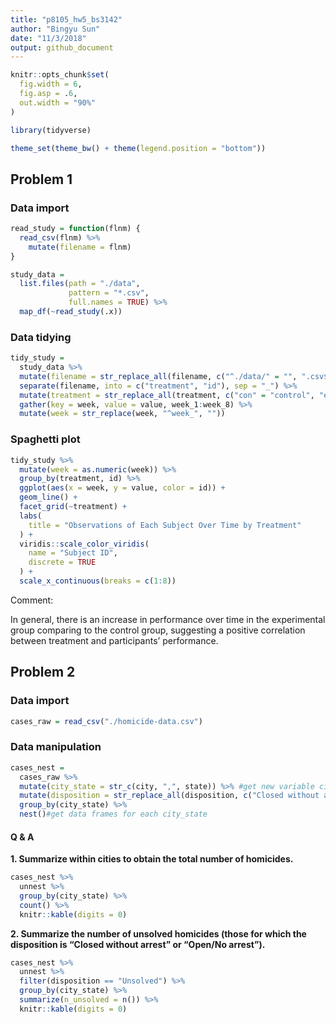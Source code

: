 ```yaml
---
title: "p8105_hw5_bs3142"
author: "Bingyu Sun"
date: "11/3/2018"
output: github_document
---
```


```r
knitr::opts_chunk$set(
  fig.width = 6,
  fig.asp = .6,
  out.width = "90%"
)

library(tidyverse)

theme_set(theme_bw() + theme(legend.position = "bottom"))
```

## Problem 1

### Data import

```r
read_study = function(flnm) {
  read_csv(flnm) %>%
    mutate(filename = flnm)
}

study_data = 
  list.files(path = "./data",
             pattern = "*.csv",
             full.names = TRUE) %>%
  map_df(~read_study(.x))
```

### Data tidying

```r
tidy_study =
  study_data %>%
  mutate(filename = str_replace_all(filename, c("^./data/" = "", ".csv$" = ""))) %>%
  separate(filename, into = c("treatment", "id"), sep = "_") %>%
  mutate(treatment = str_replace_all(treatment, c("con" = "control", "exp" = "experiment"))) %>%
  gather(key = week, value = value, week_1:week_8) %>%
  mutate(week = str_replace(week, "^week_", ""))
```

### Spaghetti plot

```r
tidy_study %>%
  mutate(week = as.numeric(week)) %>%
  group_by(treatment, id) %>% 
  ggplot(aes(x = week, y = value, color = id)) +
  geom_line() +
  facet_grid(~treatment) +
  labs(
    title = "Observations of Each Subject Over Time by Treatment"
  ) +
  viridis::scale_color_viridis(
    name = "Subject ID",
    discrete = TRUE
  ) +
  scale_x_continuous(breaks = c(1:8))
```

Comment:

In general, there is an increase in performance over time in the experimental group comparing to the control group, suggesting a positive correlation between treatment and participants' performance.

## Problem 2

### Data import

```r
cases_raw = read_csv("./homicide-data.csv")
```

### Data manipulation

```r
cases_nest =
  cases_raw %>%
  mutate(city_state = str_c(city, ",", state)) %>% #get new variable city_state
  mutate(disposition = str_replace_all(disposition, c("Closed without arrest" = "Unsolved", "Open/No arrest" = "Unsolved"))) %>% #combine two categories to one category called unsolved
  group_by(city_state) %>%
  nest()#get data frames for each city_state
```

#### Q & A

**1. Summarize within cities to obtain the total number of homicides.**

```r
cases_nest %>%
  unnest %>%
  group_by(city_state) %>%
  count() %>%
  knitr::kable(digits = 0)
```

**2. Summarize the number of unsolved homicides (those for which the disposition is “Closed without arrest” or “Open/No arrest”).**

```r
cases_nest %>%
  unnest %>% 
  filter(disposition == "Unsolved") %>%
  group_by(city_state) %>%
  summarize(n_unsolved = n()) %>%
  knitr::kable(digits = 0)
```

